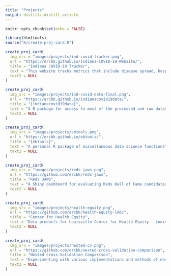 ```yaml
---
title: "Projects"
output: distill::distill_article
---
```


```r
knitr::opts_chunk$set(echo = FALSE)

library(htmltools)
source("R/create-proj-card.R")
```


```r

create_proj_card(
  img_src = "images/projects/ind-covid-tracker.png",
  url = "https://ercbk.github.io/Indiana-COVID-19-Website/",
  title = "Indiana COVID-19 Tracker",
  text = "This website tracks metrics that include disease spread, hospital resources, social distancing, and age demographics",
  text2 = NULL
)

create_proj_card(
  img_src = "images/projects/ind-covid-data-final.png",
  url = "https://ercbk.github.io/indianacovid19data/",
  title = "{indianacovid19data}",
  text = "A R package for access to most of the processed and raw datasets from the Indiana COVID-19 Tracker project",
  text2 = NULL
)  

create_proj_card(
  img_src = "images/projects/ebtools.png",
  url = "https://ercbk.github.io/ebtools/",
  title = "{ebtools}",
  text = "A personal R package of miscellaneous data science functions",
  text2 = NULL
)

create_proj_card(
  img_src = "images/projects/reds-jaws.png",
  url = "https://github.com/ercbk/reds-jaws",
  title = "Reds JAWS",
  text = "A Shiny dashboard for evaluating Reds Hall of Fame candidates.",
  text2 = NULL
)

create_proj_card(
  img_src = "images/projects/health-equity.png",
  url = "https://github.com/ercbk/health-equity-lmdc",
  title = "Center for Health Equity",
  text = "Data products for Louisville Center for Health Equity - Louisville Metro Department of Corrections data",
  text2 = NULL
)

create_proj_card(
  img_src = "images/projects/nested-cv.png",
  url = "https://github.com/ercbk/nested-cross-validation-comparison",
  title = "Nested Cross-Validation Comparison",
  text = "Experimenting with various implementations and methods of nested cross-validation in R and Python",
  text2 = NULL
)



```

